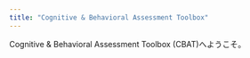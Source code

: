 ```yaml
---
title: "Cognitive & Behavioral Assessment Toolbox"
---
```


Cognitive & Behavioral Assessment Toolbox (CBAT)へようこそ。
